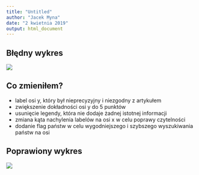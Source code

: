 ```yaml
---
title: "Untitled"
author: "Jacek Myna"
date: "2 kwietnia 2019"
output: html_document
---
```


## Błędny wykres
![](bazowy.png)

## Co zmieniłem?
- label osi y, który był nieprecyzyjny i niezgodny z artykułem
- zwiększenie dokładności osi y do 5 punktów
- usunięcie legendy, która nie dodaje żadnej istotnej informacji
- zmiana kąta nachylenia labelów na osi x w celu poprawy czytelności
- dodanie flag państw w celu wygodniejszego i szybszego wyszukiwania państw na osi

## Poprawiony wykres
![](wynikowy.png)
